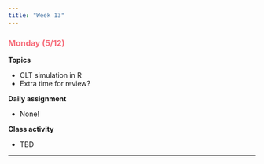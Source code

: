 ```yaml
---
title: "Week 13"
---
```


::: {style="color: #F66D7A"}
### Monday (5/12)
:::

**Topics**

-   CLT simulation in R
-   Extra time for review?

**Daily assignment**

-   None!

**Class activity**

-   TBD

------------------------------------------------------------------------
